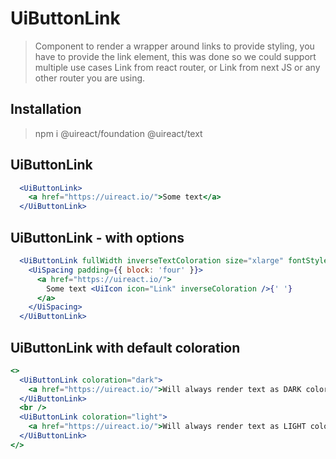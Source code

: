 

# UiButtonLink

> Component to render a wrapper around links to provide styling, you have to provide the link element, this was done so we could support
> multiple use cases Link from react router, or Link from next JS or any other router you are using.

## Installation

> npm i @uireact/foundation @uireact/text

## UiButtonLink

```jsx live scope={{UiButtonLink}}
  <UiButtonLink>
    <a href="https://uireact.io/">Some text</a>
  </UiButtonLink>
```

## UiButtonLink - with options

```jsx live scope={{UiButtonLink, UiSpacing, UiIcon}}
  <UiButtonLink fullWidth inverseTextColoration size="xlarge" fontStyle="italic">
    <UiSpacing padding={{ block: 'four' }}>
      <a href="https://uireact.io/">
        Some text <UiIcon icon="Link" inverseColoration />{' '}
      </a>
    </UiSpacing>
  </UiButtonLink>
```

## UiButtonLink with default coloration

```jsx live scope={{UiButtonLink}}
<>
  <UiButtonLink coloration="dark">
    <a href="https://uireact.io/">Will always render text as DARK coloration</a>
  </UiButtonLink>
  <br />
  <UiButtonLink coloration="light">
    <a href="https://uireact.io/">Will always render text as LIGHT coloration</a>
  </UiButtonLink>
</>
```
